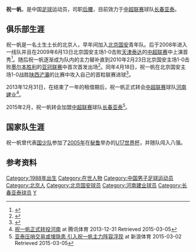 {{noteTA}}
{{Infobox football biography
| playername = 祝一帆
| fullname = 祝一帆
| englishfullname = Zhu Yifan
| image =
| birth_date  = {{Birth date and age|1988|3|1}}
| countryofbirth = {{CHN}}
| cityofbirth = [[北京|北京]]
| height = {{height|m=1.82}}
| position = [[后腰|后腰]] 
| currentclub = [[长春亚泰|长春亚泰]]
| clubnumber = 12
| youthyears1= 2001-2007
| youthclubs1= 北京国安
| years1 = 2008–2013
| clubs1 = [[北京国安|北京国安]]
| caps1 = 44
| goals1 = 1
| years2 = 2013
| clubs2 =  →  [[河南建业|河南建业]] (租借)
| caps2 = 28
| goals2 = 2
| years3 = 2014
| clubs3 = [[河南建业|河南建业]]
| caps3 = 22
| goals3 = 1
| years4 = 2015–
| clubs4 = [[长春亚泰|长春亚泰]]
| caps4 = 0
| goals4 = 0
| nationalyears1 = 2005
| nationalteam1 = {{flagicon|CHN}}[[中国国家少年足球队|中国U17]]
| nationalcaps1 = 3
| nationalgoals1 = 0
| pcupdate = 2015年3月5日
}}

'''祝一帆'''{{BD|1988年|3月1日}}，是中国[[足球|足球]]运动员，司职[[后腰|后腰]]，目前效力于[[中国足球超级联赛|中超联赛]]球队[[长春亚泰|长春亚泰]]。

==俱乐部生涯==
祝一帆是一名土生土长的北京人，早年间加入[[北京国安|北京国安]]青年队。后于2008年进入一线队并且在2009年6月13日北京国安主场1-0击败[[天津泰达|天津泰达]]的[[中超联赛|中超联赛]]中上演首秀<ref>{{cite web|url=http://sports.sohu.com/20090613/n264511235.shtml|title=大格复出一锤定音 国安1-0天津获4连胜|publisher=搜狐体育|date=2009-06-13|accessdate=2015-03-05|archive-date=2021-04-22|archive-url=https://web.archive.org/web/20210422025456/https://sports.sohu.com/20090613/n264511235.shtml|dead-url=no}}</ref>。随后祝一帆逐渐成为队内的主力替补直到2010年2月23日北京国安主场1-0击败[[墨尔本胜利|墨尔本胜利]]的[[亚冠联赛|亚冠联赛]]中首次首发出场<ref>{{cite web|url=http://www.the-afc.com/en/component/joomleague/?view=report&compID=384&matchId=2699|title=AFC CHAMPIONS LEAGUE 2010 MATCH SUMMARY|publisher=亚足联官网|date=23 Feb 2010|accessdate=2015-03-05|archive-date=2018-03-08|archive-url=https://web.archive.org/web/20180308041922/http://www.the-afc.com/en/component/joomleague/?view=report&compID=384&matchId=2699|dead-url=no}}</ref>。同年4月18日，祝一帆在北京国安主场1-0战胜[[贵州人和足球俱乐部|陕西浐灞]]的比赛中攻入自己的首粒联赛进球<ref>{{cite web|url=http://cnsoccer.titan24.com/2010-04-18/65949.html|title=祝一帆惊世怒射破门 北京国安暂1-0陕西浐灞|publisher=体坛网|date=2010-04-18|accessdate=2015-03-05|archive-url=https://web.archive.org/web/20150402092441/http://cnsoccer.titan24.com/2010-04-18/65949.html|archive-date=2015-04-02|dead-url=yes}}</ref>。

2013年12月31日，在结束了一年的租借期后，祝一帆正式转会[[中超联赛|中超联赛]]球队[[河南建业|河南建业]]<ref>[http://sports.qq.com/a/20131231/014951.htm 祝一帆正式转投河南] {{Wayback|url=http://sports.qq.com/a/20131231/014951.htm |date=20200807171145 }} at 腾讯体育 2013-12-31 Retrieved 2015-03-05{{zh icon}}</ref>。

2015年2月，祝一帆转会加盟[[中超联赛|中超联赛]]球队[[长春亚泰|长春亚泰]]<ref>[http://sports.sina.com.cn/j/2015-03-02/04187528858.shtml 亚泰压哨交易或埋隐患 引入祝一帆主力阵容浮现] {{Wayback|url=http://sports.sina.com.cn/j/2015-03-02/04187528858.shtml |date=20160623163441 }} at 新浪体育 2015-03-02 Retrieved 2015-03-05</ref>。

==国家队生涯==
祝一帆曾代表[[中国国家少年足球队|国少队]]参加了[[2005年U17世界足球足球锦标赛|2005年]]在[[秘鲁|秘鲁]]举办的[[U17世界足球足球锦标赛|U17世界杯]]，并随队闯入八强。

==参考资料==
{{reflist}}
{{2008年中超分类名单北京}}
{{2009年北京国安名单}}
{{2010年中超分类名单北京}}
{{2011年中超分類名單北京}}
{{2012年中超分类名单北京}}
{{2013年中甲分类名单河南}}
{{2014年中超分类名单河南}}
{{2015年中超分类名单长春}}
{{2016年中乙分类名单江西}}
{{2017年中乙分类名单河北精英}}
{{2018年中乙分类名单沈阳城市}}

{{DEFAULTSORT:ZHU Yifan}}
[[Category:1988年出生|Category:1988年出生]]
[[Category:在世人物|Category:在世人物]]
[[Category:中国男子足球运动员|Category:中国男子足球运动员]]
[[Category:北京人|Category:北京人]]
[[Category:北京国安球员|Category:北京国安球员]]
[[Category:河南建业球员|Category:河南建业球员]]
[[Category:长春亚泰球员|Category:长春亚泰球员]]
[[Category:祝姓|Y]]